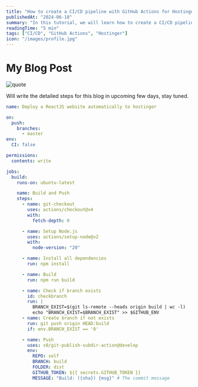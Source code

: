 ```yaml
---
title: "How to create a CI/CD pipeline with GitHub Actions for Hostinger"
publishedAt: "2024-06-18"
summary: "In this tutorial, we will learn how to create a CI/CD pipeline with GitHub Actions for Hostinger to deploy NextJs application."
readingTime: "5 min"
tags: ["CI/CD", "GitHub Actions", "Hostinger"]
icon: "/images/profile.jpg"
---
```


# My Blog Post

![quote](/images/quote.jpg)

Will write the detailed steps for this blog in upcoming few days, stay tuned.

```yml
name: Deploy a ReactJS website automatically to hostinger

on:
  push:
    branches:
      - master
env:
  CI: false

permissions:
  contents: write

jobs:
  build:
    runs-on: ubuntu-latest

    name: Build and Push
    steps:
      - name: git-checkout
        uses: actions/checkout@v4
        with:
          fetch-depth: 0

      - name: Setup Node.js
        uses: actions/setup-node@v2
        with:
          node-version: "20"

      - name: Install all dependencies
        run: npm install

      - name: Build
        run: npm run build

      - name: Check if branch exists
        id: checkbranch
        run: |
          BRANCH_EXIST=$(git ls-remote --heads origin build | wc -l)
          echo "BRANCH_EXIST=$BRANCH_EXIST" >> $GITHUB_ENV
      - name: Create branch if not exists
        run: git push origin HEAD:build
        if: env.BRANCH_EXIST == '0'

      - name: Push
        uses: s0/git-publish-subdir-action@develop
        env:
          REPO: self
          BRANCH: build
          FOLDER: dist 
          GITHUB_TOKEN: ${{ secrets.GITHUB_TOKEN }}
          MESSAGE: "Build: ({sha}) {msg}" # The commit message
```